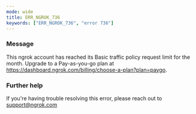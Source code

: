 ```yaml
---
mode: wide
title: ERR_NGROK_736
keywords: ["ERR_NGROK_736", "error 736"]
---
```


### Message

This ngrok account has reached its Basic traffic policy request limit for the month. Upgrade to a Pay-as-you-go plan at https://dashboard.ngrok.com/billing/choose-a-plan?plan=paygo.

### Further help

If you're having trouble resolving this error, please reach out to [support@ngrok.com](mailto:support@ngrok.com?subject=Help%20with%20ERR_NGROK_736)
